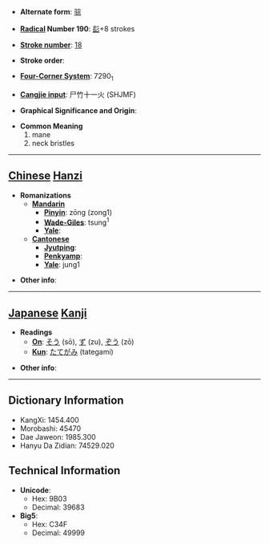 * '''Alternate form''': [[骔]]

* '''[[Wiktionary:Chinese radical index| Radical]] Number 190''': [[Wiktionary:Chinese radical index 髟|髟]]+8 strokes

* '''[[Wiktionary:Chinese total strokes index|Stroke number]]''': [[Wiktionary:Chinese total strokes index 18|18]]

* '''Stroke order''': 

* '''[[Wiktionary:Chinese four corner index|Four-Corner System]]''': 7290<sub>1</sub>

* '''[[Wiktionary:Chinese Cangjie index|Cangjie input]]''': 尸竹十一火 (SHJMF)

* '''Graphical Significance and Origin''': 

* '''Common Meaning'''
*#mane
*# neck bristles


----

== [[Chinese]] [[Hanzi]] ==

* '''Romanizations'''
** '''[[Mandarin]]'''
*** '''[[Pinyin]]''': zōng (zong1)
*** '''[[Wade-Giles]]''': tsung<sup>1</sup>
*** '''[[Yale]]''': 
** '''[[Cantonese]]'''
*** '''[[Jyutping]]''':
*** '''[[Penkyamp]]''': 
*** '''[[Yale]]''': jung1

* '''Other info''': 

----

== [[Japanese]] [[Kanji]] ==

* '''Readings'''
** '''[[On]]''': [[そう]] (sō), [[ず]] (zu), [[ぞう]] (zō)
** '''[[Kun]]''': [[たてがみ]] (tategami)

* '''Other info''':  

----

== Dictionary Information ==

* KangXi: 1454.400
* Morobashi: 45470
* Dae Jaweon: 1985.300
* Hanyu Da Zidian: 74529.020

== Technical Information ==

* '''Unicode''':
** Hex: 9B03
** Decimal: 39683
* '''Big5''':
** Hex: C34F
** Decimal: 49999